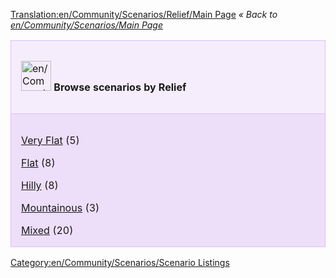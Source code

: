 [[Translation:en/Community/Scenarios/Relief/Main Page]]
''« Back to [[en/Community/Scenarios/Main Page]]''

{| cellspacing="3" class="mainpagetable" align="center" width="100%"
|- valign="top" 
|style="font-size: 100%; BACKGROUND-COLOR: #F5EDFC; border: 1px solid #E1BBFF; margin: 0; padding: 1em; text-align: left; width:14%"|[[File:en/Community/Scenarios/Scnlist-relief.png|48px]] <font size="3">'''Browse scenarios by Relief'''</font>
|-
|style="font-size: 100%; BACKGROUND-COLOR: #EDDEFA; border: 1px solid #E1BBFF; margin: 0; padding: 1em 1em 0em 1em; text-align: left;"|

[[en/Community/Scenarios/Relief/Very Flat|Very Flat]] (5)

[[en/Community/Scenarios/Relief/Flat|Flat]] (8)

[[en/Community/Scenarios/Relief/Hilly|Hilly]] (8)

[[en/Community/Scenarios/Relief/Mountainous|Mountainous]] (3)

[[en/Community/Scenarios/Mixed Relief Scenarios|Mixed]] (20)

|}

[[Category:en/Community/Scenarios/Scenario Listings]]